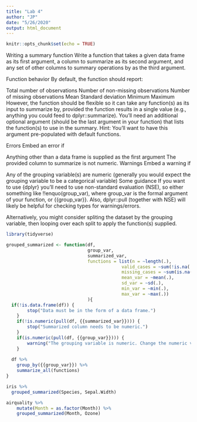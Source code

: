 ```yaml
---
title: "Lab 4"
author: "JP"
date: "5/26/2020"
output: html_document
---
```


```r
knitr::opts_chunk$set(echo = TRUE)
```

Writing a summary function
Write a function that takes a given data frame as its first argument, a column to summarize as its second argument, and any set of other columns to summary operations by as the third argument.

Function behavior
By default, the function should report:

Total number of observations
Number of non-missing observations
Number of missing observations
Mean
Standard deviation
Minimum
Maximum
However, the function should be flexible so it can take any function(s) as its input to summarize by, provided the function results in a single value (e.g., anything you could feed to dplyr::summarize). You’ll need an additional optional argument (should be the last argument in your function) that lists the function(s) to use in the summary. Hint: You’ll want to have this argument pre-populated with default functions.

Errors
Embed an error if

Anything other than a data frame is supplied as the first argument
The provided column to summarize is not numeric.
Warnings
Embed a warning if

Any of the grouping variable(s) are numeric (generally you would expect the grouping variable to be a categorical variable)
Some guidance
If you want to use {dplyr} you’ll need to use non-standard evaluation (NSE), so either something like !!enquo(group_var), where group_var is the formal argument of your function, or {{group_var}}. Also, dplyr::pull (together with NSE) will likely be helpful for checking types for warnings/errors.

Alternatively, you might consider spliting the dataset by the grouping variable, then looping over each split to apply the function(s) supplied.

```r
library(tidyverse)

grouped_summarized <- function(df, 
                               group_var, 
                               summarized_var, 
                               functions = list(n = ~length(.),
                                            valid_cases = ~sum(!is.na(.)),
                                            missing_cases = ~sum(is.na(.)),
                                            mean_var = ~mean(.),
                                            sd_var = ~sd(.),
                                            min_var = ~min(.),
                                            max_var = ~max(.))
                               ){
  if(!is.data.frame(df)) {
        stop("Data must be in the form of a data frame.")
    }
    if(!is.numeric(pull(df, {{summarized_var}}))) {
        stop("Summarized column needs to be numeric.")
    }
    if(is.numeric(pull(df, {{group_var}}))) {
        warning("The grouping variable is numeric. Change the numeric value to be a factor.")
    }
  
  df %>% 
    group_by({{group_var}}) %>% 
    summarize_all(functions)
}

iris %>% 
  grouped_summarized(Species, Sepal.Width)

airquality %>%
    mutate(Month = as.factor(Month)) %>%
    grouped_summarized(Month, Ozone)

```




